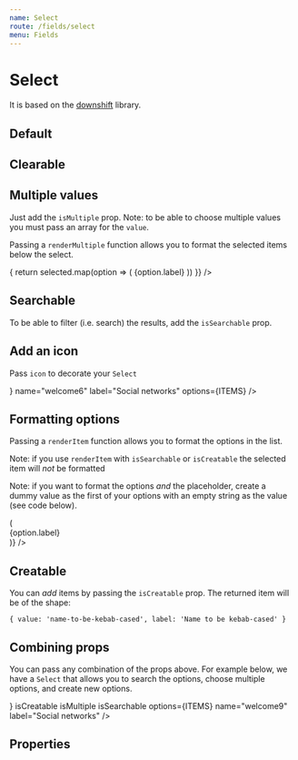 ```yaml
---
name: Select
route: /fields/select
menu: Fields
---
```



# Select

It is based on the [downshift](https://github.com/downshift-js/downshift) library.

## Default

<Playground>
  <Form initialValues={{}}>
    <ConnectedField component={Select} options={ITEMS} name="welcome1" label="Social networks" />
  </Form>
</Playground>

## Clearable

<Playground>
  <Form initialValues={{ welcome: ['github', 'twitter'] }}>
    <ConnectedField
      component={Select}
      isClearable
      options={ITEMS}
      name="welcome2"
      label="Social networks"
    />
  </Form>
</Playground>

## Multiple values

Just add the `isMultiple` prop. Note: to be able to choose multiple values you must pass an array for the `value`.

<Playground>
  <Form initialValues={{ welcome: ['github', 'twitter'] }}>
    <ConnectedField
      component={Select}
      isMultiple
      options={ITEMS}
      name="welcome3"
      label="Social networks"
    />
  </Form>
</Playground>

Passing a `renderMultiple` function allows you to format the selected items below the select.

<Playground>
  <Form initialValues={{ welcome: ['github', 'twitter'] }}>
    <ConnectedField
      component={Select}
      isMultiple
      name="welcome4"
      label="Social networks"
      options={ITEMS}
      renderMultiple={(selected, handleRemove) => {
        return selected.map(option => (
          <Tag key={option.value} variant="primary" mr="sm" mt="sm">
            <Icon name={option.value} mr="sm" />
            <Text variant="body3" m="0">
              {option.label}
            </Text>
          </Tag>
        ))
      }}
    />
  </Form>
</Playground>

## Searchable

To be able to filter (i.e. search) the results, add the `isSearchable` prop.

<Playground>
  <Form initialValues={{}}>
    <ConnectedField
      component={Select}
      isSearchable
      options={ITEMS}
      name="welcome5"
      label="Social networks"
    />
  </Form>
</Playground>

## Add an icon

Pass `icon` to decorate your `Select`

<Playground>
  <Form initialValues={{}}>
    <ConnectedField
      component={Select}
      icon={<Icon name="link" label="Social networks" color="nude.500" />}
      name="welcome6"
      label="Social networks"
      options={ITEMS}
    />
  </Form>
</Playground>

## Formatting options

Passing a `renderItem` function allows you to format the options in the list.

Note: if you use `renderItem` with `isSearchable` or `isCreatable` the selected item will _not_ be formatted

Note: if you want to format the options _and_ the placeholder, create a dummy value as the first of your options with an empty string as the value (see code below).

<Playground>
  <Form initialValues={{ welcome: 'twitter' }}>
    <ConnectedField
      component={Select}
      name="welcome7"
      label="Social networks"
      options={ITEMS}
      renderItem={option => (
        <div style={{ display: 'flex', alignItems: 'center' }}>
          <Icon name={option.value || 'link'} mr="xs" /> <span>{option.label}</span>
        </div>
      )}
    />
  </Form>
</Playground>

## Creatable

You can _add_ items by passing the `isCreatable` prop. The returned item will be of the shape:

`{ value: 'name-to-be-kebab-cased', label: 'Name to be kebab-cased' }`

<Playground>
  <Form initialValues={{}}>
    <ConnectedField
      component={Select}
      isCreatable
      options={ITEMS}
      name="welcome8"
      label="Social networks"
    />
  </Form>
</Playground>

## Combining props

You can pass any combination of the props above. For example below, we have a `Select` that allows you to search the options, choose multiple options, and create new options.

<Playground>
  <Form initialValues={{ welcome: ['github', 'twitter'] }}>
    <ConnectedField
      component={Select}
      icon={<Icon name="link" label="Social networks" color="nude.500" />}
      isCreatable
      isMultiple
      isSearchable
      options={ITEMS}
      name="welcome9"
      label="Social networks"
    />
  </Form>
</Playground>

## Properties

<Props of={Select} />
